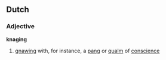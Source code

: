 ==Dutch==
===Adjective===
'''knaging'''
# [[gnawing]] with, for instance, a [[pang]] or [[qualm]] of [[conscience]]
